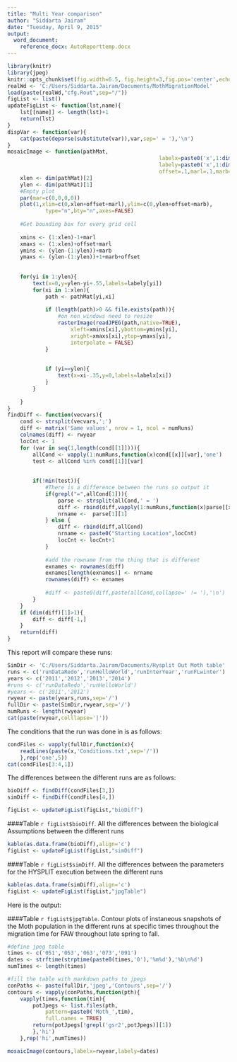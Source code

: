 ```yaml
---
title: "Multi Year comparison"
author: "Siddarta Jairam"
date: "Tuesday, April 9, 2015"
output: 
  word_document:
    reference_docx: AutoReporttemp.docx
---
```


```r
library(knitr)
library(jpeg)
knitr::opts_chunk$set(fig.width=6.5, fig.height=3,fig.pos='center',echo=FALSE,comment='>',dpi=800)
realWd <- 'C:/Users/Siddarta.Jairam/Documents/MothMigrationModel'
load(paste(realWd,"cfg.Rout",sep="/"))
figList <- list()
updateFigList <- function(lst,name){
	lst[[name]] <- length(lst)+1
	return(lst)
}
dispVar <- function(var){
	cat(paste(deparse(substitute(var)),var,sep=' = '),'\n')
}
mosaicImage <- function(pathMat,
												labelx=paste0('x',1:dim(pathMat)[2]),
												labely=paste0('x',1:dim(pathMat)[2]),
												offset=.1,marl=.1,marb=.1){
	xlen <- dim(pathMat)[2]
	ylen <- dim(pathMat)[1]
	#Empty plot
	par(mar=c(0,0,0,0))
	plot(1,xlim=c(0,xlen+offset+marl),ylim=c(0,ylen+offset+marb),
			type="n",bty="n",axes=FALSE)
	
	#Get bounding box for every grid cell
	
	xmins <- (1:xlen)-1+marl
	xmaxs <- (1:xlen)+offset+marl
	ymins <- (ylen-(1:ylen))+marb
	ymaxs <- (ylen-(1:ylen))+1+marb+offset
	
	
	for(yi in 1:ylen){
		text(x=0,y=ylen-yi+.55,labels=labely[yi])
		for(xi in 1:xlen){
			path <- pathMat[yi,xi]
			
			if (length(path)>0 && file.exists(path)){
				#on non windows need to resize
				rasterImage(readJPEG(path,native=TRUE),
					xleft=xmins[xi],ybottom=ymins[yi],
					xright=xmaxs[xi],ytop=ymaxs[yi],
					interpolate = FALSE)
			}
			
			
			if (yi==ylen){
				text(x=xi-.35,y=0,labels=labelx[xi])
			}
		}
		
	}
}
findDiff <- function(vecvars){
	cond <- strsplit(vecvars,';')
	diff <- matrix('Same values', nrow = 1, ncol = numRuns)
	colnames(diff) <- rwyear
	locCnt <- 1 
	for (var in seq(1,length(cond[[1]]))){
		allCond <- vapply(1:numRuns,function(x)cond[[x]][var],'one')
		test <- allCond %in% cond[[1]][var]
		
			
		if(!min(test)){
			#There is a difference between the runs so output it
			if(grepl("=",allCond[1])){
				parse <- strsplit(allCond,' = ')
				diff <- rbind(diff,vapply(1:numRuns,function(x)parse[[x]][2],'one'))
				nrname <-  parse[1][1]
			} else {
				diff <- rbind(diff,allCond)
				nrname <- paste0("Starting Location",locCnt)
				locCnt <- locCnt+1
			}
			
			#add the rowname from the thing that is different
			exnames <- rownames(diff)
			exnames[length(exnames)] <- nrname
			rownames(diff) <- exnames
			
			#diff <- paste0(diff,paste(allCond,collapse=' != '),'\n')
		}
	}
	if (dim(diff)[1]>1){ 
		diff <- diff[-1,]
	}
	return(diff)
}
```

This report will compare these runs:

```r
SimDir <- 'C:/Users/Siddarta.Jairam/Documents/Hysplit Out Moth table'
runs <- c('runDataRedo','runHelloWorld','runInterYear','runFLwinter')
years <- c('2011','2012','2013','2014')
#runs <- c('runDataRedo','runHelloWorld')
#years <- c('2011','2012')
rwyear <- paste(years,runs,sep='/')
fullDir <- paste(SimDir,rwyear,sep='/')
numRuns <- length(rwyear)
cat(paste(rwyear,colllapse='|'))
```

The conditions that the run was done in is as follows:

```r
condFiles <- vapply(fullDir,function(x){
	readLines(paste(x,'Conditions.txt',sep='/'))
	},rep('one',5))
cat(condFiles[3:4,1])
```

The differences between the different runs are as follows:

```r
bioDiff <- findDiff(condFiles[3,])
simDiff <- findDiff(condFiles[4,])

figList <- updateFigList(figList,"bioDiff")
```

####Table `r figList$bioDiff`. All the differences between the biological Assumptions between the different runs
```r
kable(as.data.frame(bioDiff),align='c')
figList <- updateFigList(figList,"simDiff")
```

####Table `r figList$simDiff`. All the differences between the parameters for the HYSPLIT execution between the different runs
```r
kable(as.data.frame(simDiff),align='c')
figList <- updateFigList(figList,"jpgTable")
```

Here is the output:

####Table `r figList$jpgTable`. Contour plots of instaneous snapshots of the Moth population in the different runs at specific times throughout the migration time for FAW throughout late spring to fall.
```r
#define jpeg table
times <- c('051','053','063','073','091')
dates <- strftime(strptime(paste0(times,'0'),'%m%d'),'%b\n%d')
numTimes <- length(times)

#fill the table with markdown paths to jpegs
conPaths <- paste(fullDir,'jpeg','Contours',sep='/')
contours <- vapply(conPaths,function(pth){
	vapply(times,function(tim){
		potJpegs <- list.files(pth,
			pattern=paste0('Moth_',tim),
			full.names = TRUE)
		return(potJpegs[!grepl('gsr2',potJpegs)][1])
		},'hi')
	},rep('hi',numTimes))

mosaicImage(contours,labelx=rwyear,labely=dates)
```
